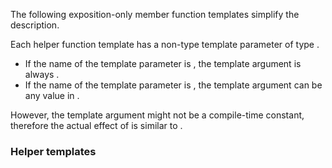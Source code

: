 {{cpp/ranges/concat_view/iterator/title|''satisfy'', ''prev'', ''advance-fwd'', ''advance-bwd''}}
{{cpp/ranges/concat_view/navbar}}

The following exposition-only member function templates simplify the description.

Each helper function template has a non-type template parameter of type {{lc|std::size_t}}.
* If the name of the template parameter is {{c|N}}, the template argument is always {{box|{{rlpsi|/#it_}}{{sep}}{{c/core|.index()}}}}.
* If the name of the template parameter is {{c|I}}, the template argument can be any {{lc|std::size_t}} value in {{range|0|sizeof...(Views)}}.

However, the template argument might not be a compile-time constant, therefore the actual effect of {{box|{{tti|helper}}{{sep}}{{c/core|&lt;non_const&gt;(/* arguments */)}}}} is similar to {{box|
{{c/core|1=if (non_const == 0)}}&lt;br&gt;
{{nbspt|4}}{{tti|helper}}{{sep}}{{c/core|&lt;0&gt;(/* arguments */);}}&lt;br&gt;
{{c/core|1=else if (non_const == 1)}}&lt;br&gt;
{{nbspt|4}}{{tti|helper}}{{sep}}{{c/core|&lt;1&gt;(/* arguments */);}}&lt;br&gt;
{{c/core|/* other indices */}}&lt;br&gt;
{{c/core|1=else if (non_const == (sizeof...(Views) - 1))}}&lt;br&gt;
{{nbspt|4}}{{tti|helper}}{{sep}}{{c/core|&lt;sizeof...(Views) - 1&gt;(/* arguments */);}}&lt;br&gt;
}}.

===Helper templates===
{{member|Mini helper templates|2=
{{dcl begin}}
{{dcla|num=1|anchor=get-iter|expos=yes|
template&lt; std::size_t N &gt;
constexpr auto /*get-iter*/();
}}
{{dcla|num=2|anchor=get-view|expos=yes|
template&lt; std::size_t I &gt;
constexpr auto /*get-view*/();
}}
{{dcla|num=3|anchor=get-begin|expos=yes|
template&lt; std::size_t I &gt;
constexpr auto /*get-begin*/();
}}
{{dcla|num=4|anchor=get-end|expos=yes|
template&lt; std::size_t I &gt;
constexpr auto /*get-end*/();
}}
{{dcla|num=5|anchor=to-underlying-diff-type|expos=yes|
template&lt; std::size_t N &gt;
constexpr auto /*to-underlying-diff-type*/( difference_type value );
}}
{{dcl end}}

The mini helper templates simplify the description of the main helper templates and member functions. They are not included in the C++ standard documents.

@1@ Obtains the underlying iterator contained in {{rlpsi|/#it_}}{{sep}}.
@@ Returns {{box|{{ltt std|cpp/utility/variant/get}}{{c/core|&lt;N&gt;(}}{{rlpsi|/#it_}}{{sep}}{{c/core|)}}}}.

@2@ Obtains the {{c|I}}th view in the parent {{tt|concat_view}}.
@@ Returns {{box|{{ltt std|cpp/utility/tuple/get}}{{c/core|&lt;I&gt;(}}{{rlpsi|/#parent_}}{{sep}}{{c/core|-&gt;}}{{lsi|cpp/ranges/concat_view#views_}}{{sep}}{{c/core|)}}}}.

@3@ Obtains an iterator to the beginning of the {{c|I}}th view in the parent {{tt|concat_view}}.
@@ Returns {{box|{{c/core|ranges::begin(}}{{tti|get-view}}{{sep}}{{c/core|&lt;I&gt;())}}}}.

@4@ Obtains a past-the-end iterator or a sentinel of the {{c|I}}th view in the parent {{tt|concat_view}}.
@@ Returns {{box|{{c/core|ranges::end(}}{{tti|get-view}}{{sep}}{{c/core|&lt;I&gt;())}}}}.

@5@ Converts {{c|value}} to the underlying difference type of the underlying iterator contained in {{rlpsi|/#it_}}{{sep}}.
@@ Returns {{box|{{c/core|static_cast&lt;std::iter_difference_t&lt;std::variant_alternative_t&lt;N,}}{{nbspt}}{{rlpsi|/#base-iter}}{{sep}}{{c/core|&gt;&gt;&gt;(value)}}}}.
}}

{{anchor|satisfy}}
{{member|{{small|std::ranges::concat_view::''iterator''::}}''satisfy''&lt;N&gt;|2=
{{dcl begin}}
{{dcla|expos=yes|
template&lt; std::size_t N &gt;
constexpr void /*satisfy*/();
}}
{{dcl end}}

Adjusts the current (global) position of {{rlpsi|/#it_}}{{sep}}.
* If {{c|N}} is {{c|sizeof...(Views) - 1}}, does nothing.
* Otherwise, equivalent to {{box|{{c/core|if (}}{{lsi|#get-iter}}{{sep}}{{c/core|1=&lt;N&gt;() ==}}{{nbspt}}{{lsi|#get-end}}{{sep}}{{c/core|&lt;N&gt;())}}&lt;br&gt;{{c/core|{}}&lt;br&gt;{{nbspt|4}}{{rlpsi|/#it_}}{{sep}}{{c/core|.template emplace&lt;N + 1&gt;(}}{{lsi|#get-begin}}{{sep}}{{c/core|&lt;N + 1&gt;());}}&lt;br&gt;{{nbspt|4}}{{tti|satisfy}}{{sep}}{{c/core|&lt;N + 1&gt;();}}&lt;br&gt;{{c/core|}&lt;!----&gt;}}}}.
}}

{{anchor|prev}}
{{member|{{small|std::ranges::concat_view::''iterator''::}}''prev''&lt;N&gt;|2=
{{dcl begin}}
{{dcla|expos=yes|
template&lt; size_t N &gt;
constexpr void /*prev*/();
}}
{{dcl end}}

Moves {{rlpsi|/#it_}} to the previous (global) position.
* If {{c|N}} is {{c|0}}, equivalent to {{box|{{c/core|--}}{{lsi|#get-iter}}{{sep}}{{c/core|&lt;0&gt;();}}}}.
* Otherwise, equivalent to {{box|{{c/core|if (}}{{lsi|#get-iter}}{{sep}}{{c/core|1=&lt;N&gt;() ==}}{{nbspt}}{{lsi|#get-begin}}{{sep}}{{c/core|&lt;N&gt;())}}&lt;br&gt;{{c/core|{}}&lt;br&gt;{{nbspt|4}}{{rlpsi|/#it_}}{{sep}}{{c/core|.template emplace&lt;N - 1&gt;(}}{{lsi|#get-end}}{{sep}}{{c/core|&lt;N - 1&gt;());}}&lt;br&gt;{{nbspt|4}}{{tti|prev}}{{sep}}{{c/core|&lt;N - 1&gt;();}}&lt;br&gt;{{c/core|}&lt;!----&gt;}}&lt;br&gt;{{c/core|else}}&lt;br&gt;{{nbspt|4}}{{c/core|--}}{{lsi|#get-iter}}{{sep}}{{c/core|&lt;0&gt;();}}}}.
}}

{{anchor|advance-fwd}}
{{member|{{small|std::ranges::concat_view::''iterator''::}}''advance-fwd''&lt;N&gt;|2=
{{dcl begin}}
{{dcla|expos=yes|
template&lt; size_t N &gt;
constexpr void /*advance-fwd*/( difference_type offset,
                                difference_type steps );
}}
{{dcl end}}

Advances the current (global) position {{c|step}} steps forward.
* If {{c|N}} is {{c|sizeof...(Views) - 1}}, equivalent to {{box|{{lsi|#get-iter}}{{sep}}{{c/core|1=&lt;N&gt;() +=}}{{nbspt}}{{lsi|#to-underlying-diff-type}}{{sep}}{{c/core|(steps);}}}}.
* Otherwise, equivalent to {{box|{{c/core|1=auto n_size = ranges::distance(}}{{lsi|#get-view}}{{sep}}{{c/core|&lt;N&gt;()));}}&lt;br&gt;{{c/core|if (offset + steps &lt; n_size)}}&lt;br&gt;{{nbspt|4}}{{lsi|#get-iter}}{{sep}}{{c/core|1=&lt;N&gt;() +=}}{{nbspt}}{{lsi|#to-underlying-diff-type}}{{sep}}{{c/core|(steps);}}&lt;br&gt;{{c/core|else}}&lt;br&gt;{{c/core|{}}&lt;br&gt;{{nbspt|4}}{{rlpsi|/#it_}}{{sep}}{{c/core|.template emplace&lt;N + 1&gt;(}}{{lsi|#get-begin}}{{sep}}{{c/core|&lt;N + 1&gt;());}}&lt;br&gt;{{nbspt|4}}{{tti|advance-fwd}}{{sep}}{{c/core|&lt;N + 1&gt;(0, offset + steps - n_size);}}&lt;br&gt;{{c/core|}&lt;!----&gt;}}}}.

===Parameters===
{{par begin}}
{{par|offset|the offset of the current (global) position from the beginning of range {{rlpsi|/#it_}} currently refers into}}
{{par|steps|the number of steps to advance forward}}
{{par end}}
}}

{{anchor|advance-bwd}}
{{member|{{small|std::ranges::concat_view::''iterator''::}}''advance-bwd''&lt;N&gt;|2=
{{dcl begin}}
{{dcla|expos=yes|
template&lt; size_t N &gt;
constexpr void /*advance-bwd*/( difference_type offset,
                                difference_type steps );
}}
{{dcl end}}

Advances the current (global) position {{c|steps}} steps backward.
* If {{c|N}} is {{c|0}}, equivalent to {{box|{{lsi|#get-iter}}{{sep}}{{c/core|1=&lt;N&gt;() -=}}{{nbspt}}{{lsi|#to-underlying-diff-type}}{{sep}}{{c/core|(steps);}}}}.
* Otherwise, equivalent to {{box|{{c/core|1=if (offset &gt;= steps)}}&lt;br&gt;{{nbspt|4}}{{lsi|#get-iter}}{{sep}}{{c/core|1=&lt;N&gt;() -=}}{{nbspt}}{{lsi|#to-underlying-diff-type}}{{sep}}{{c/core|(steps);}}&lt;br&gt;{{c/core|else}}&lt;br&gt;{{c/core|{}}&lt;br&gt;{{nbspt|4}}{{c/core|1=auto prev_size = ranges::distance(}}{{lsi|#get-view}}{{sep}}{{c/core|&lt;N - 1&gt;());}}&lt;br&gt;{{nbspt|4}}{{rlpsi|/#it_}}{{sep}}{{c/core|.template emplace&lt;N - 1&gt;(}}{{lsi|#get-end}}{{sep}}{{c/core|&lt;N - 1&gt;());}}&lt;br&gt;{{nbspt|4}}{{tti|advance-bwd}}{{sep}}{{c/core|&lt;N - 1&gt;(prev_size, steps - offset);}}&lt;br&gt;{{c/core|}&lt;!----&gt;}}}}.

===Parameters===
{{par begin}}
{{par|offset|the offset of the current (global) position from the beginning of range {{rlpsi|/#it_}} currently refers into}}
{{par|steps|the number of steps to advance backward}}
{{par end}}
}}

{{langlinks|de|es|ja|ru|zh}}
